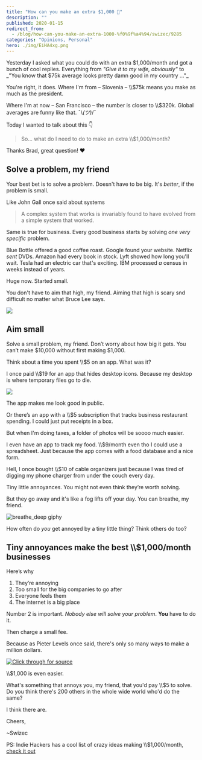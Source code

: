 ```yaml
---
title: "How can you make an extra $1,000 🤔"
description: ""
published: 2020-01-15
redirect_from:
  - /blog/how-can-you-make-an-extra-1000-%f0%9f%a4%94/swizec/9285
categories: "Opinions, Personal"
hero: ./img/EiHA4xg.png
---
```


Yesterday I asked what you could do with an extra $1,000/month and got a bunch of cool replies. Everything from _"Give it to my wife, obviously"_ to \_"You know that $75k average looks pretty damn good in my country ..."\_

You're right, it does. Where I'm from – Slovenia – \\\\\$75k means you make as much as the president.

Where I'm at now – San Francisco – the number is closer to \\\\\$320k. Global averages are funny like that. ¯\\_(ツ)_/¯

Today I wanted to talk about this 👇

> So... what do I need to do to make an extra \\\\\$1,000/month?

Thanks Brad, great question! ❤️

## Solve a problem, my friend

Your best bet is to solve a problem. Doesn't have to be big. It's _better_, if the problem is small.

Like John Gall once said about systems

> A complex system that works is invariably found to have evolved from a simple system that worked.

Same is true for business. Every good business starts by solving _one very specific_ problem.

Blue Bottle offered a good coffee roast. Google found your website. Netflix _sent_ DVDs. Amazon had every book in stock. Lyft showed how long you'll wait. Tesla had an electric car that's exciting. IBM processed _a_ census in weeks instead of years.

Huge now. Started small.

You don't have to aim that high, my friend. Aiming that high is scary snd difficult no matter what Bruce Lee says.

![](./img/EiHA4xg.png)

## Aim small

Solve a small problem, my friend. Don’t worry about how big it gets. You can’t make $10,000 without first making $1,000.

Think about a time you spent \\\\\$5 on an app. What was it?

I once paid \\\\\$19 for an app that hides desktop icons. Because my desktop is where temporary files go to die.

![](./img/zaYUNtQ.png)

The app makes me look good in public.

Or there’s an app with a \\\\\$5 subscription that tracks business restaurant spending. I could just put receipts in a box.

But when I'm doing taxes, a folder of photos will be soooo much easier.

I even have an app to track my food. \\\\\$9/month even tho I could use a spreadsheet. Just because the app comes with a food database and a nice form.

Hell, I once bought \\\\\$10 of cable organizers just because I was tired of digging my phone charger from under the couch every day.

Tiny little annoyances. You might not even think they’re worth solving.

But they go away and it's like a fog lifts off your day. You can breathe, my friend.

![breathe_deep giphy](./img/media-3iDvcw853wUbAeD6tQ-giphy.gif)

How often do _you_ get annoyed by a tiny little thing? Think others do too?

## Tiny annoyances make the best \\\\\$1,000/month businesses

Here’s why

1.  They’re annoying
2.  Too small for the big companies to go after
3.  Everyone feels them
4.  The internet is a big place

Number 2 is important. _Nobody else will solve your problem_. **You** have to do it.

Then charge a small fee.

Because as Pieter Levels once said, there's only so many ways to make a million dollars.

[![Click through for source](./img/techletter.app-screenshot-1579108668109.png)](https://twitter.com/levelsio/status/850666099817328640)

\\\\\$1,000 is even easier.

What's something that annoys you, my friend, that you'd pay \\\\\$5 to solve. Do you think there's 200 others in the whole wide world who'd do the same?

I think there are.

Cheers,

~Swizec

PS: Indie Hackers has a cool list of crazy ideas making \\\\\$1,000/month, [check it out](https://www.indiehackers.com/products?maxRevenue=1000&minRevenue=1000)
